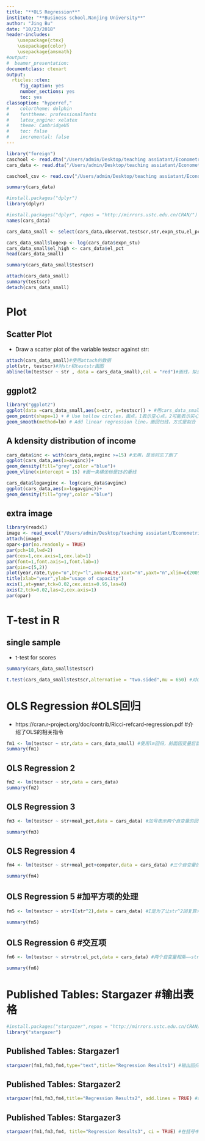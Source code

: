 ---
title: "**OLS Regression**"
institute: "**Business school,Nanjing University**"
author: "Jing Bu"
date: "10/23/2018"
header-includes:
    \usepackage{ctex}
    \usepackage{color}
    \usepackage{amsmath}
#output: 
#  beamer_presentation:
documentclass: ctexart
output:
  rticles::ctex:
     fig_caption: yes
     number_sections: yes
     toc: yes
classoption: "hyperref,"
#    colortheme: dolphin
#    fonttheme: professionalfonts
#    latex_engine: xelatex
#    theme: CambridgeUS
#    toc: false
#    incremental: false
---

```{r stata12, include=FALSE}
library("foreign")
caschool <- read.dta("/Users/admin/Desktop/teaching assiatant/Econometrics/teaching assistant slides/R/caschool.dta")
cars_data <- read.dta("/Users/admin/Desktop/teaching assiatant/Econometrics/teaching assistant slides/R/caschool.dta")
```



```{r csv, include=FALSE}
caschool_csv <- read.csv("/Users/admin/Desktop/teaching assiatant/Econometrics/teaching assistant slides/R/caschool.csv")
```

```{r cars_summary, include=FALSE}
summary(cars_data)
```

```{r dplyr, include=FALSE}
#install.packages("dplyr")
library(dplyr)

```
```{r name, include=FALSE}
#install.packages("dplyr", repos = "http://mirrors.ustc.edu.cn/CRAN/")
names(cars_data)
```


```{r small, include=FALSE}
cars_data_small <- select(cars_data,observat,testscr,str,expn_stu,el_pct)

```

```{r data, include=FALSE}
cars_data_small$logexp <- log(cars_data$expn_stu)
cars_data_small$el_high <- cars_data$el_pct
head(cars_data_small)
```

```{r summary, include=FALSE}
summary(cars_data_small$testscr)
```

```{r sum2, include=FALSE}
attach(cars_data_small)
summary(testscr)
detach(cars_data_small)
```

# Plot

## Scatter Plot

- Draw a scatter plot of the variable testscr against str:
```{r scatter, echo=TRUE}
attach(cars_data_small)#使用attach的数据
plot(str, testscr)#对str和teststr画图
abline(lm(testscr ~ str , data = cars_data_small),col = "red")#画线，拟合testscr和str（数据来自cars_data_small），颜色为红色
```


\includegraphics{picture23.png}



## ggplot2

```{r scatter2,echo=TRUE,message=FALSE,warning=FALSE,error=FALSE}
library("ggplot2")
ggplot(data =cars_data_small,aes(x=str, y=testscr)) + #用cars_data_small中的数据，x轴是str，y轴是testscr
geom_point(shape=1) + # Use hollow circles，画点，1表示空心点，2可能表示实心点
geom_smooth(method=lm) # Add linear regression line，画回归线，方式是拟合
```


## A kdensity distribution of income

```{r kensity1, echo=TRUE}
cars_data$inc <- with(cars_data,avginc >=15) #无用，是当时忘了删了
ggplot(cars_data,aes(x=avginc))+
geom_density(fill="grey",color ="blue")+
geom_vline(xintercept = 15) #画一条横坐标是15的垂线
```


```{r kensity2, echo=TRUE}
cars_data$logavginc <- log(cars_data$avginc)
ggplot(cars_data,aes(x=logavginc))+
geom_density(fill="grey",color ="blue")
```

## extra image

```{r image, echo=TRUE,collapse=FALSE}
library(readxl)
image <- read_excel("/Users/admin/Desktop/teaching assiatant/Econometrics/teaching assistant slides/R/image.xlsx")
attach(image)
opar<-par(no.readonly = TRUE)
par(pch=18,lwd=2)
par(cex=1,cex.axis=1,cex.lab=1)
par(font=1,font.axis=1,font.lab=1)
par(pin=c(5,2))
plot(year,rate,type="o",bty="l",ann=FALSE,xaxt="n",yaxt="n",xlim=c(2005,2018),ylim=c(70,85))
title(xlab="year",ylab="usage of capacity")
axis(1,at=year,tck=0.02,cex.axis=0.95,las=0)
axis(2,tck=0.02,las=2,cex.axis=1)
par(opar)
```


\includegraphics{picture24.png}


# T-test in R

## single sample

- t-test for scores
```{r t-test, echo=TRUE}
summary(cars_data_small$testscr)
```


```{r t-test1, echo=TRUE}
t.test(cars_data_small$testscr,alternative = "two.sided",mu = 650) #对cars_data_small中的testscr数据；（备择？）检验是双边；看均值mu是否等于650.（得出来的P值非常小，因此拒绝原假设）
```
# OLS Regression #OLS回归

- https://cran.r-project.org/doc/contrib/Ricci-refcard-regression.pdf #介绍了OLS的相关指令

```{r reg, echo=TRUE}
fm1 <- lm(testscr ~ str,data = cars_data_small) #使用lm回归，前面因变量后面自变量
summary(fm1)
```


## OLS Regression 2
```{r reg2, echo=TRUE}
fm2 <- lm(testscr ~ str,data = cars_data) 
summary(fm2)
```

## OLS Regression 3
```{r reg3, echo=TRUE}
fm3 <- lm(testscr ~ str+meal_pct,data = cars_data) #加号表示两个自变量的回归（meal是领取营养午餐人数）

summary(fm3)
```

## OLS Regression 4
```{r reg4, echo=TRUE}
fm4 <- lm(testscr ~ str+meal_pct+computer,data = cars_data) #三个自变量的回归，

summary(fm4)
```

## OLS Regression 5 #加平方项的处理
```{r reg5, echo=TRUE}
fm5 <- lm(testscr ~ str+I(str^2),data = cars_data) #I是为了让str^2回复算术意义，不加I的话str^2有其他的R命令意义

summary(fm5)
```

## OLS Regression 6 #交互项
```{r reg6, echo=TRUE}
fm6 <- lm(testscr ~ str+str:el_pct,data = cars_data) #两个自变量相乘——str:el_pct，表示str和el_pct相乘。交互项求导之后不是常数，即边际效应是一个因变量。用的时候必须有依据认为……

summary(fm6)
```

\includegraphics{picture32.png}

# Published Tables: Stargazer #输出表格

```{r pub, echo=TRUE,messages=FALSE,warning=FALSE,error=FALSE}
#install.packages("stargazer",repos = "http://mirrors.ustc.edu.cn/CRAN/")
library("stargazer")
```

## Published Tables: Stargazer1
```{r pub1, echo=TRUE,messages=FALSE, warnings=FALSE,error=FALSE,results= "asis"}
stargazer(fm1,fm3,fm4,type="text",title="Regression Results1") #输出回归的结果做成的表格，要加type="text"，但是用knit生成Rmarkdown的时候需要去掉，
```

## Published Tables: Stargazer2
```{r pub3, echo=TRUE,messages=FALSE, warnings=FALSE,error=FALSE,results= "asis"}
stargazer(fm1,fm3,fm4,title="Regression Results2", add.lines = TRUE) #add.line表示加了一行，这一行的文字是TURE（用途可能是做表格的说明，例如数据来源）
```

## Published Tables: Stargazer3
```{r pub4, echo=TRUE,messages=FALSE, warnings=FALSE,error=FALSE,results= "asis"}
stargazer(fm1,fm3,fm4, title="Regression Results3", ci = TRUE) #在括号中生成的从标准误改为置信区间
```

